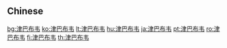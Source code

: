 {{also|津巴布韋}}
==Chinese==
{{zh-see|津巴布韋}}

[[bg:津巴布韦]]
[[ko:津巴布韦]]
[[lt:津巴布韦]]
[[hu:津巴布韦]]
[[ja:津巴布韦]]
[[pt:津巴布韦]]
[[ro:津巴布韦]]
[[fi:津巴布韦]]
[[th:津巴布韦]]